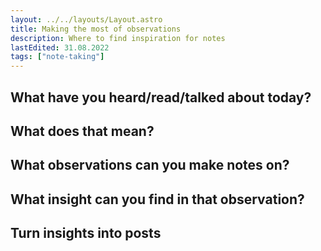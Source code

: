 ```yaml
---
layout: ../../layouts/Layout.astro
title: Making the most of observations
description: Where to find inspiration for notes
lastEdited: 31.08.2022
tags: ["note-taking"]
---
```


## What have you heard/read/talked about today?

## What does that mean?

## What observations can you make notes on?

## What insight can you find in that observation?

## Turn insights into posts
